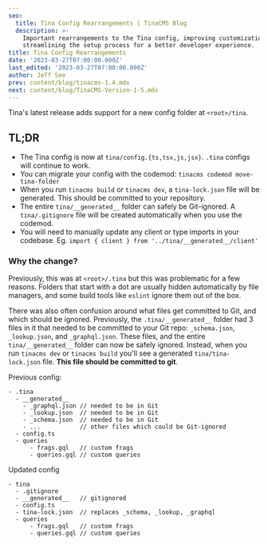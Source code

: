 ```yaml
---
seo:
  title: Tina Config Rearrangements | TinaCMS Blog
  description: >-
    Important rearrangements to the Tina config, improving customization and
    streamlining the setup process for a better developer experience.
title: Tina Config Rearrangements
date: '2023-03-27T07:00:00.000Z'
last_edited: '2023-03-27T07:00:00.000Z'
author: Jeff See
prev: content/blog/tinacms-1.4.mdx
next: content/blog/TinaCMS-Version-1-5.mdx
---
```


Tina's latest release adds support for a new config folder at `<root>/tina`.

## TL;DR

* The Tina config is now at `tina/config.{ts,tsx,js,jsx}`. `.tina` configs will continue to work.
* You can migrate your config with the codemod: `tinacms codemod move-tina-folder`
* When you run `tinacms build` or `tinacms dev`, a `tina-lock.json` file will be generated. This should be committed to your repository.
* The entire `tina/__generated__` folder can safely be Git-ignored. A `tina/.gitignore` file will be created automatically when you use the codemod.
* You will need to manually update any client or type imports in your codebase. Eg. `import { client } from '../tina/__generated__/client'`

### Why the change?

Previously, this was at `<root>/.tina` but this was problematic for a few reasons. Folders that start with a dot are usually hidden automatically by file managers, and some build tools like `eslint` ignore them out of the box.

There was also often confusion around what files get committed to Git, and which should be ignored. Previously, the `.tina/__generated__` folder had 3 files in it that needed to be committed to your Git repo: `_schema.json`, `_lookup.json`, and `_graphql.json`. These files, and the entire `tina/__generated__` folder can now be safely ignored. Instead, when you run `tinacms dev` or `tinacms build` you'll see a generated `tina/tina-lock.json` file. **This file should be committed to git**.

Previous config:

```
- .tina
  - __generated__
    - _graphql.json // needed to be in Git
    - _lookup.json  // needed to be in Git
    - _schema.json  // needed to be in Git
    - ...           // other files which could be Git-ignored
  - config.ts
  - queries
      - frags.gql   // custom frags
      - queries.gql // custom queries
```

Updated config

```
- tina
  - .gitignore
  - __generated__   // gitignored
  - config.ts
  - tina-lock.json  // replaces _schema, _lookup, _graphql
  - queries
      - frags.gql   // custom frags
      - queries.gql // custom queries
```

